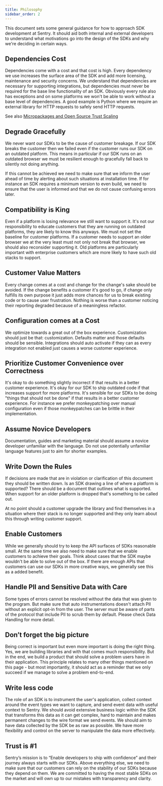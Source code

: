 ```yaml
---
title: Philosophy
sidebar_order: 2
---
```


This document sets some general guidance for how to approach SDK development at Sentry. It should aid both internal and external developers to understand what motivations go into the design of the SDKs and why we're deciding in certain ways.

## Dependencies Cost

Dependencies come with a cost and that cost is high. Every dependency we use increases the surface area of the SDK and add more licensing, maintenance and security concerns. We understand that dependencies are necessary for supporting integrations, but dependencies must never be required for the base line functionality of an SDK. Obviously every rule also has exceptions and on some platforms we won't be able to work without a base level of dependencies. A good example is Python where we require an external library for HTTP requests to safely send HTTP requests.

See also [Micropackages and Open Source Trust Scaling](http://lucumr.pocoo.org/2016/3/24/open-source-trust-scaling/)

## Degrade Gracefully

We never want our SDKs to be the cause of customer breakage. If our SDK breaks the customer then we failed even if the customer runs our SDK on an outdated platform. This means in particular if our SDK runs on an outdated browser we must be resilient enough to gracefully fall back to silently not doing anything.

If this cannot be achieved we need to make sure that we inform the user ahead of time by alerting about such situations at installation time. If for instance an SDK requires a minimum version to even build, we need to ensure that the user is informed and that we do not cause confusing errors later.

## Compatibility is King

Even if a platform is losing relevance we still want to support it. It's not our responsibility to educate customers that they are running on outdated platforms, they are likely to know this anyways. We must not set the baseline for customer platforms. If a customer needs to support an older browser we at the very least must not only not break that browser, we should also reconsider supporting it. Old platforms are particularly important with enterprise customers which are more likely to have such old stacks to support.

## Customer Value Matters

Every change comes at a cost and change for the change's sake should be avoided. If the change benefits a customer it's good to go, if change only fulfills its own purpose it just adds more chances for us to break existing code or to cause user frustration. Nothing is worse than a customer noticing their reporting degraded because of a meaningless refactor.

## Configuration comes at a Cost

We optimize towards a great out of the box experience. Customization should just be that: customization. Defaults matter and those defaults should be sensible. Integrations should auto activate if they can as every integration not enabled just causes a worse customer experience.

## Prioritize Customer Convenience over Correctness

It's okay to do something slightly incorrect if that results in a better customer experience. It's okay for our SDK to ship outdated code if that increases support for more platforms. It's sensible for our SDKs to be doing "things that should not be done" if that results in a better customer experience. For instance we prefer monkeypatching over manual configuration even if those monkeypatches can be brittle in their implementation.

## Assume Novice Developers

Documentation, guides and marketing material should assume a novice developer unfamiliar with the language. Do not use potentially unfamiliar language features just to aim for shorter examples.

## Write Down the Rules

If decisions are made that are in violation or clarification of this document they should be written down. Is an SDK drawing a line of where a platform is supported? There should be a document that outlines what is supported. When support for an older platform is dropped that's something to be called out.

At no point should a customer upgrade the library and find themselves in a situation where their stack is no longer supported and they only learn about this through writing customer support.

## Enable Customers

While we generally should try to keep the API surfaces of SDKs reasonable small. At the same time we also need to make sure that we enable customers to achieve their goals. Think about cases that the SDK maybe wouldn't be able to solve out of the box. If there are enough APIs that customers can use our SDKs in more creative ways, we generally see this as a added benefit.

## Handle PII and Sensitive Data with Care

Some types of errors cannot be resolved without the data that was given to the program.
But make sure that auto instrumentations doesn't attach PII without an explicit opt-in from the user.
The server must be aware of parts of the protocol that include PII to scrub them by default.
Please check <Link to="/sdk/expected-features/data-handling">Data Handling</Link> for more detail.

## Don’t forget the big picture

Being correct is important but even more important is doing the right thing. Yes, we are building libraries and with that comes much responsibility. But in the end, we build a product that should solve a problem users have in their application. This principle relates to many other things mentioned on this page - but most importantly, it should act as a reminder that we only succeed if we manage to solve a problem end-to-end.

## Write less code

The role of an SDK is to instrument the user's application, collect context around the event types we want to capture, and send event data with useful context to Sentry. We should avoid extensive business logic within the SDK that transforms this data as it can get complex, hard to maintain and makes permanent changes to the wire format we send events. We should aim to have data collected by the SDK be as raw as possible. We have more flexibility and control on the server to manipulate the data more effectively.

## Trust is #1

Sentry’s mission is to “Enable developers to ship with confidence” and their journey always starts with our SDKs. Above everything else, we need to make sure that our customers can rely on the stability of our SDKs because they depend on them. We are committed to having the most stable SDKs on the market and will own up to our mistakes with transparency and clarity.